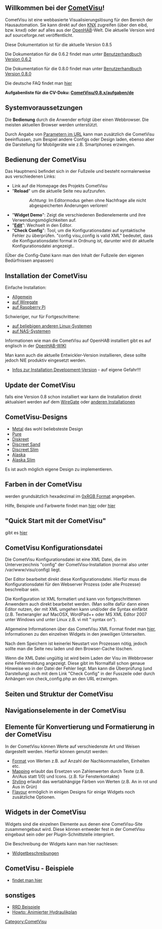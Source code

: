 {{TOCright}}
== Willkommen bei der [[CometVisu]]! ==


CometVisu ist eine webbasierte Visualisierungslösung für den Bereich der Hausautomation. 
Sie kann direkt auf den [[KNX]] zugreifen (über den eibd, bzw. knxd) oder auf alles aus der [http://www.openhab.org/ OpenHAB]-Welt.
Die aktuelle Version wird auf sourceforge.net veröffentlicht.

Diese Dokumentation ist für die aktuelle Version 0.8.5


Die Dokumentation für die 0.6.2 findet man unter [[CometVisu/manual/de|Benutzerhandbuch Version 0.6.2]]

Die Dokumentation für die 0.8.0 findet man unter [[CometVisu/0.8.0/manual/de|Benutzerhandbuch Version 0.8.0]]

Die deutsche FAQ findet man [[CometVisu/FAQ (Deutsch)|hier]]


'''Aufgabenliste für die CV-Doku: [[CometVisu/0.8.x/aufgaben/de]]'''

== Systemvoraussetzungen ==
Die '''Bedienung''' durch die Anwender erfolgt über einen Webbrowser. Die meisten aktuellen Browser werden unterstützt.

Durch Angabe von [[CometVisu/URL_parameter/de|Parametern im URL]] kann man zusätzlich die CometVisu beeinflussen, zum Bespiel andere Configs oder Design laden, ebenso aber die Darstellung für Mobilgeräte wie z.B. Smartphones erzwingen.

== Bedienung der CometVisu ==

Das Hauptmenü befindet sich in der Fußzeile und besteht normalerweise aus verschiedenen Links:
* Link auf die Homepage des Projekts CometVisu
* "'''Reload'''" um die aktuelle Seite neu aufzurufen.
::''Achtung'': Im Editormodus gehen ohne Nachfrage alle nicht abgespeicherten Änderungen verloren!
* "'''Widget Demo'''": Zeigt die verschiedenen Bedienelemente und ihre Verwendungsmöglichkeiten auf.
* "'''[[CometVisu/0.8.x/editor/de|Edit]]'''": Wechselt in den Editor.
* "'''Check Config'''": Tool, um die Konfigurationsdatei auf syntaktische Fehler zu überprüfen. "config visu_config is valid XML" bedeutet, dass die Konfigurationsdatei formal in Ordnung ist, darunter wird dir aktuelle Konfigurationsdatei angezeigt..
(Über die Config-Datei kann man den Inhalt der Fußzeile den eigenen Bedürfnissen anpassen)

== Installation der CometVisu ==

Einfache Installation:
* [[CometVisu/Installation/de|Allgemein]]
* [[CometVisu/Installation/WireGate/de|auf Wiregate]]
* [[CometVisu/Installation/Raspberry Pi/de|auf Raspberry Pi]]

Schwieriger, nur für Fortgeschrittene:
* [[CometVisu/0.8.x/installation/de/linux|auf beliebigen anderen Linux-Systemen]]
* [[CometVisu/0.8.x/installation/de/nas|auf NAS-Systemen]]

Informationen wie man die CometVisu auf OpenHAB installiert gibt es auf englisch in der [https://github.com/openhab/openhab/wiki/Comet-Visu OpenHAB-WIKI]

Man kann auch die aktuelle Entwickler-Version installieren, diese sollte jedoch NIE produktiv eingesetzt werden.
* [[CometVisu/HowTo install the development version on the WireGate|Infos zur Installation Development-Version]] - auf eigene Gefahr!!!

== Update der CometVisu ==

falls eine Version 0.8 schon installiert war kann die Installation direkt aktualsiert werden
auf dem [[CometVisu/0.8.x/manual/updatewiregate/de|WireGate]] oder [[CometVisu/0.8.x/manual/updateother/de|anderen Installationen]]

== CometVisu-Designs ==

* [[CometVisu/demo config/swiss/de|Metal]] das wohl beliebsteste Design 
* [[CometVisu/0.8.x/designs/pure/de/|Pure]]
* [[CometVisu/0.8.x/designs/diskreet/de/|Diskreet]]
* [[CometVisu/0.8.x/designs/discreet_sand/de/|Discreet Sand]]
* [[CometVisu/0.8.x/designs/discreet_slim/de/|Discreet Slim]]
* [[CometVisu/0.8.x/designs/alaska/de/|Alaska]]
* [[CometVisu/0.8.x/designs/alaska_slim/de/|Alaska Slim]]

Es ist auch möglich eigene Design zu implementieren.

== Farben in der CometVisu ==

werden grundsätzlich hexadezimal im [http://de.wikipedia.org/wiki/Hexadezimale_Farbdefinition 0xRGB Format] angegeben.

Hilfe, Beispiele und Farbwerte findet man [http://www.z1-web.de/Webmaster-Tools-HTML-HEX_Farbcodes_Tools hier] oder [http://de.selfhtml.org/helferlein/farben.htm hier]

== "Quick Start mit der CometVisu" ==

gibt es [[CometVisu/0.8.x/quickstart/de|hier]]

== CometVisu Konfigurationsdatei ==

Die CometVisu Konfigurationsdatei ist eine XML Datei, die im Unterverzeichnis "config" der CometVisu-Installation (normal also unter /var/www/visu/config) liegt.

Der Editor bearbeitet direkt diese Konfigurationsdatei. Hierfür muss die Konfigurationsdatei für den Webserver Prozess (oder alle Prozesse) beschreibar sein.

Die Konfiguration ist XML formatiert und kann von fortgeschrittenen Anwendern auch direkt bearbeitet werden. (Man sollte dafür dann einen Editor nutzen, der mit XML umgehen kann und/oder die Syntax einfärbt (z.B. Textwrangler auf MacOSX, WordPad++ oder MS XML Editor 2007 unter Windows und unter Linux z.B. vi mit ":syntax on").

Allgemeine Informationen über das CometVisu XML Format findet man [[CometVisu/XML-Elemente|hier]], Informationen zu den einzelnen Widgets in den jeweiligen Unterseiten.

Nach dem Speichern ist keinerlei Neustart von Prozessen nötig, jedoch sollte man die Seite neu laden und den Browser-Cache löschen.

Wenn die XML Datei ungültig ist wird beim Laden der Visu im Webbrowser eine Fehlermeldung angezeigt. Diese gibt im Normalfall schon genaue Hinweise wo in der Datei der Fehler liegt. Man kann die Überprüfung (und Darstellung) auch mit dem Link "Check Config" in der Fusszeile oder durch Anhängen von check_config.php an den URL erzwingen.

== Seiten und Struktur der CometVisu ==

== Navigationselemente in der CometVisu ==
== Elemente für Konvertierung und Formatierung in der CometVisu ==

In der CometVisu können Werte auf verschiedenste Art und Weisen dargestellt werden. Hierfür können genutzt werden:

* [[CometVisu/0.8.x/format/de|Format]] von Werten z.B. auf Anzahl der Nachkommastellen, Einheiten etc.
* [[CometVisu/0.8.x/mapping/de|Mapping]] erlaubt das Ersetzen von Zahlenwerten durch Texte (z.B. An/Aus statt 1/0) und Icons. (z.B. für Fensterkontakte)
* [[CometVisu/0.8.x/styling/de|Styling]] erlaubt das wertabhängige Färben von Werten (z.B. An in rot und Aus in Grün)
* [[CometVisu/0.8.x/flavour/de|Flavour]] ermöglich in einigen Designs für einige Widgets noch zusätzliche Optionen.

== Widgets in der CometVisu ==
Widgets sind die einzelnen Elemente aus denen eine CometVisu-Site zusammengebaut wird. Diese können entweder fest in der CometVisu eingebaut sein oder per Plugin-Schnittstelle intergriert.

Die Beschreibung der Widgets kann man hier nachlesen:

* [[widgets/|Widgetbeschreibungen]]

== CometVisu - Beispiele ==
* [[CometVisu/0.8.0/demo config/de|findet man hier]]

== sonstiges ==
* [[CometVisu/0.8.x/etc/rrd/de/|RRD Beispiele]]
* [[CometVisu/0.8.x/Howto: Animierter Hydraulikplan|Howto: Animierter Hydraulikplan]]


[[Category:CometVisu]]

